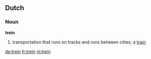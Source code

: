 ==Dutch==
===Noun===
'''trein''' {{m}}
# transportation that runs on tracks and runs between cities; a [[train]]

[[de:trein]]
[[fr:trein]]
[[nl:trein]]